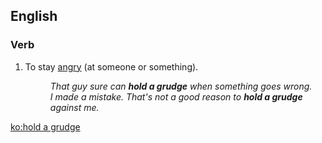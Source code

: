 ==English==

===Verb===
{{en-verb|head=[[hold]] [[a]] [[grudge]] (against)|holds a grudge|holding a grudge|held a grudge}}

# {{label|en|idiomatic}} To stay [[angry]] (at someone or something).
#: ''That guy sure can '''hold a grudge''' when something goes wrong.''
#: ''I made a mistake. That's not a good reason to '''hold a grudge''' against me.''

[[ko:hold a grudge]]